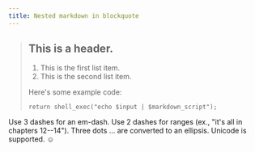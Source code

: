 ```yaml
---
title: Nested markdown in blockquote
---
```


> ## This is a header.
>
> 1.  This is the first list item.
> 2.  This is the second list item.
>
> Here's some example code:
>```
>return shell_exec("echo $input | $markdown_script");
>```

Use 3 dashes for an em-dash. Use 2 dashes for ranges (ex., "it's all
in chapters 12--14"). Three dots ... are converted to an ellipsis.
Unicode is supported. ☺
